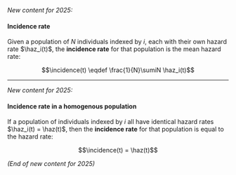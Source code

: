*New content for 2025:*

:::{#def-incidence-rate}
#### Incidence rate

Given a population of $N$ individuals indexed by $i$, 
each with their own hazard rate $\haz_i(t)$, 
the **incidence rate** for that population is the mean hazard rate:

$$\incidence(t) \eqdef \frac{1}{N}\sumiN \haz_i(t)$$

:::

---

*New content for 2025:*

:::{#thm-homogenous-incidence}

#### Incidence rate in a homogenous population

If a population of individuals indexed by $i$ 
all have identical hazard rates $\haz_i(t) = \haz(t)$, 
then the **incidence rate** for that population 
is equal to the hazard rate:

$$\incidence(t) = \haz(t)$$

:::

*(End of new content for 2025)*
